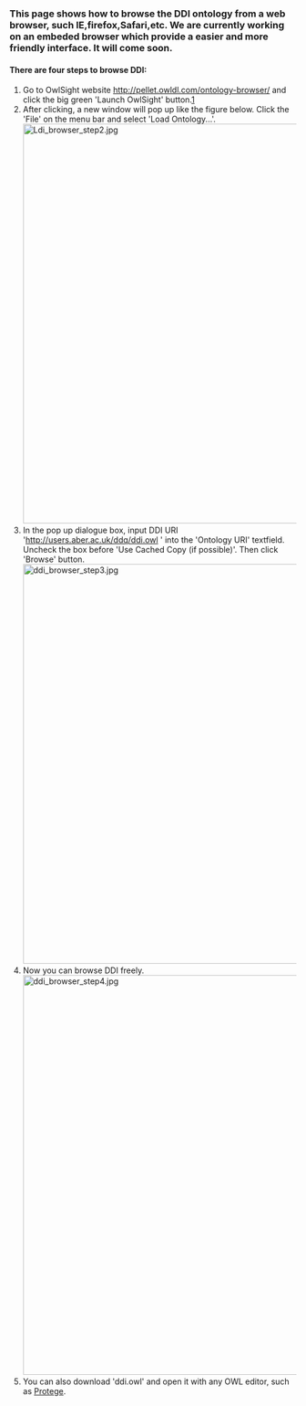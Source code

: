 ===This page shows how to browse the DDI ontology from a web browser, such IE,firefox,Safari,etc. We are currently working on an embeded browser which provide a easier and more friendly interface. It will come soon.===

==== There are four steps to browse DDI: ====

# Go to OwlSight website http://pellet.owldl.com/ontology-browser/ and click the big green 'Launch OwlSight' button.[http://ddiontology.co.cc/wiki/index.php?title=File:Ldi_browser_step1.jpg]
# After clicking, a new window will pop up like the figure below. Click the 'File' on the menu bar and select 'Load Ontology...'.[[Image:Ldi browser step2.jpg|center|700px|border]]
# In the pop up dialogue box, input DDI URI 'http://users.aber.ac.uk/ddq/ddi.owl ' into the 'Ontology URI' textfield. Uncheck the box before 'Use Cached Copy (if possible)'. Then click 'Browse' button.[[Image:ddi browser step3.jpg|center|700px|border]]
# Now you can browse DDI freely. [[Image:ddi browser step4.jpg|center|700px|border]]
# You can also download 'ddi.owl' and open it with any OWL editor, such as [http://protege.stanford.edu Protege].